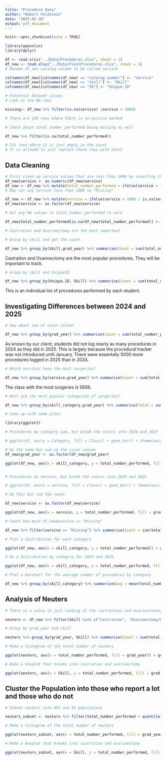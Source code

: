 ```yaml
---
title: "Procedure Data"
author: "Robert Feldstein"
date: "2025-02-26"
output: pdf_document
---
```


```r
knitr::opts_chunk$set(echo = TRUE)
```

```r
library(openxlsx)
library(dplyr)

df <- read.xlsx("../Data/Procedures.xlsx", sheet = 1)
df_new <- read.xlsx("../Data/FinalProcedures.xlsx", sheet = 1)
# Rename df_new catalog column to be called service

colnames(df_new)[colnames(df_new) == "catalog_number"] <- "service"
colnames(df_new)[colnames(df_new) == "skill"] <- "Skill"
colnames(df_new)[colnames(df_new) == "ID"] <- "Unique.ID"

```


```r
# Potential Dataset issues 
# Look at the NA rows

missing<- df_new %>% filter(is.na(service) |service < 1000)

# There are 250 rows where there is no service marked 

# Check about total_number_performed being missing as well

df_new %>% filter(is.na(total_number_performed))

# 211 rows where it is just empty in the count
# It is allowed to just replace these rows with zeros

```

## Data Cleaning

```r
# First clean up service values that are less than 1000 by inserting them into the total_number_performed category
df_new$service <- as.numeric(df_new$service)
df_new <- df_new %>% mutate(total_number_performed = ifelse(service < 1000, service, total_number_performed))
# Now set any service less than 1000 to "Missing"

df_new <- df_new %>% mutate(service = ifelse(service < 1000 | is.na(service), "Missing", service))
df_new$service <- as.factor(df_new$service)

# Set any NA values in total_number_performed to zero

df_new$total_number_performed[is.na(df_new$total_number_performed)] <- 0

```



```r
# Castration and Ovarioectomy are the most important 

# Group by skill and get the count 

df_new %>% group_by(Skill,grad_year) %>% summarise(Count = sum(total_number_performed)) %>% arrange(desc(Count))

```

Castration and Ovarioectomy are the most popular procedures. They will be important to track.



```r
# Group by skill and UniqueID

df_new %>% group_by(Unique.ID, Skill) %>% summarise(Count = sum(total_number_performed))

```

This is an individual list of procedures performed by each student. 

## Investigating Differences between 2024 and 2025 

```r


# How about sum of count column

df_new %>% group_by(grad_year) %>% summarise(Count = sum(total_number_performed, na.rm = TRUE))

```

As known by our client, students did not log nearly as many procedures in 2024 as they did in 2025. This is largely because the procedural tracker was not introduced until January. There were essentally 5000 more procedures logged in 2025 than in 2024. 



```r
# Which services have the most surgeries?

df_new %>% group_by(service,grad_year) %>% summarise(Count = sum(total_number_performed, na.rm = TRUE)) %>% arrange(desc(Count))

```
The class with the most surgeries is 5606.


```r
# What are the most popular categories of surgeries?

df_new %>% group_by(skill_category,grad_year) %>% summarise(Total = sum(total_number_performed, na.rm = TRUE), Unique = n()) %>% arrange(desc(Total))


```

```r
# Come up with some plots

library(ggplot2)

# Procedures by category sum, but break the colors into 2024 and 2025

# ggplot(df, aes(x = Category, fill = Class)) + geom_bar() + theme(axis.text.x = element_text(angle = 45, hjust = 1)) + ggtitle("Total Counts of Procedures for 2024 and 2025 (C6)")

# Do the same but sum up the count column 
df_new$grad_year <- as.factor(df_new$grad_year)

ggplot(df_new, aes(x = skill_category, y = total_number_performed, fill = grad_year)) + geom_bar(stat = "identity") + theme(axis.text.x = element_text(angle = 45, hjust = 1)) + ggtitle("Total Counts of Procedures for 2024 and 2025 (C6)")



```

```r
# Procedures by service, but break the colors into 2024 and 2025

# ggplot(df, aes(x = service, fill = Class)) + geom_bar() + theme(axis.text.x = element_text(angle = 45, hjust = 1)) + ggtitle("Procedures by Class for 2024 and 2025 (C6)")

# Do this but sum the count

df_new$service <- as.factor(df_new$service)

ggplot(df_new, aes(x = service, y = total_number_performed, fill = grad_year)) + geom_bar(stat = "identity") + theme(axis.text.x = element_text(angle = 45, hjust = 1)) + ggtitle("Procedures by Class for 2024 and 2025 (C6)")

```

```r
# Count how much df_new$service == "Missing"

df_new %>% filter(service == "Missing") %>% summarise(Count = sum(total_number_performed))

```


```r
# Plot a distribution for each category

ggplot(df_new, aes(x = skill_category, y = total_number_performed)) + geom_boxplot() + theme(axis.text.x = element_text(angle = 45, hjust = 1))

```

```r
# Do a distribution by category for 2024 and 2025

ggplot(df_new, aes(x = skill_category, y = total_number_performed, fill = grad_year)) + geom_boxplot() + theme(axis.text.x = element_text(angle = 45, hjust = 1))  + ggtitle("Boxplots of Procedures by Category for 2024 and 2025 (C6)")

```


```r
# Plot a barchart for the average number of procedures by category

df_new %>% group_by(skill_category) %>% summarise(Avg = mean(total_number_performed, na.rm = TRUE)) %>% ggplot(aes(x = skill_category, y = Avg)) + geom_bar(stat = "identity") + theme(axis.text.x = element_text(angle = 45, hjust = 1)) + ggtitle("Average Procedures by Category (C6)")

```



## Analysis of Neuters 

```r
# There is a value to just looking at the castrations and ovariectomies between the populations

neuters <- df_new %>% filter(Skill %in% c("Castration", "Ovarioectomy/Ovariohysterectomy"))

# Group by grad_year and skill

neuters %>% group_by(grad_year, Skill) %>% summarise(Count = sum(total_number_performed, na.rm = TRUE))

# Make a histogram of the total number of neuters

ggplot(neuters, aes(x = total_number_performed, fill = grad_year)) + geom_histogram(binwidth = 1) + ggtitle("Total Number of Neuters by Year (C6)")

# Make a boxplot that breaks into castration and ovarioectomy

ggplot(neuters, aes(x = Skill, y = total_number_performed, fill = grad_year)) + geom_boxplot() + ggtitle("Boxplot of Neuters by Year (C6)")


```



## Cluster the Population into those who report a lot and those who do not

```r

# Subset neuters into 95% and 5% populations

neuters_subset <- neuters %>% filter(total_number_performed < quantile(neuters$total_number_performed, 0.9, na.rm = TRUE))

# Make a histogram of the total number of neuters

ggplot(neuters_subset, aes(x = total_number_performed, fill = grad_year)) + geom_histogram(binwidth = 1) + ggtitle("Total Number of Neuters by Year (C6)")

# Make a boxplot that breaks into castration and ovarioectomy

ggplot(neuters_subset, aes(x = Skill, y = total_number_performed, fill = grad_year)) + geom_boxplot() + ggtitle("Boxplot of Neuters by Year (C6)")



```




